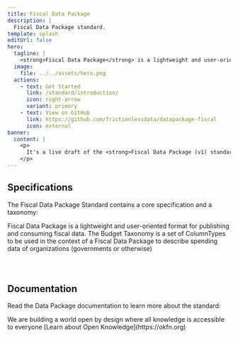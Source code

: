 ```yaml
---
title: Fiscal Data Package
description: |
  Fiscal Data Package standard.
template: splash
editUrl: false
hero:
  tagline: |
    <strong>Fiscal Data Package</strong> is a lightweight and user-oriented format for publishing and consuming fiscal data. Fiscal data packages are made of simple and universal components. They can be produced from ordinary spreadsheet software and used in any environment.
  image:
    file: ../../assets/hero.png
  actions:
    - text: Get Started
      link: /standard/introduction/
      icon: right-arrow
      variant: primary
    - text: View on GitHub
      link: https://github.com/frictionlessdata/datapackage-fiscal
      icon: external
banner:
  content: |
    <p>
      It's a live draft of the <strong>Fiscal Data Package (v1) standard</strong>
    </p>
---
```



## Specifications

The Fiscal Data Package Standard contains a core specification and a taxonomy:

<CardGrid>
  <Card title="Fiscal Data Package" icon="open-book">
    Fiscal Data Package is a lightweight and user-oriented format for publishing and
    consuming fiscal data.
  </Card>
  <Card title="Fiscal Data Package - taxonomy" icon="document">
    The Budget Taxonomy is a set of ColumnTypes to be used in the context of a Fiscal Data
    Package to describe spending data of organizations (governments or otherwise)
  </Card>
</CardGrid>

<div style="margin-bottom: 5em"></div>

## Documentation

Read the Data Package documentation to learn more about the standard:

<CardGrid>
  <LinkCard title="Specifications" href="/specifications/fiscal-data-package/" />
  <LinkCard title="Guides" href="/guides/using-fiscal-data-package/" />
</CardGrid>

<About title="Brought to you by">
  We are building a world open by design where all knowledge is accessible to everyone
  [Learn about Open Knowledge](https://okfn.org)
</About>
